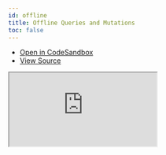 ```yaml
---
id: offline
title: Offline Queries and Mutations
toc: false
---
```


- [Open in CodeSandbox](https://codesandbox.io/s/github/tannerlinsley/react-query/tree/beta/examples/offline)
- [View Source](https://github.com/tannerlinsley/react-query/tree/beta/examples/offline)

<iframe
  src="https://codesandbox.io/embed/github/tannerlinsley/react-query/tree/beta/examples/offline?autoresize=1&fontsize=14&theme=dark"
  title="tannerlinsley/react-query: offline"
  sandbox="allow-forms allow-modals allow-popups allow-presentation allow-same-origin allow-scripts"
  style={{
    width: '100%',
    height: '80vh',
    border: '0',
    borderRadius: 8,
    overflow: 'hidden',
    position: 'static',
    zIndex: 0,
  }}
></iframe>
